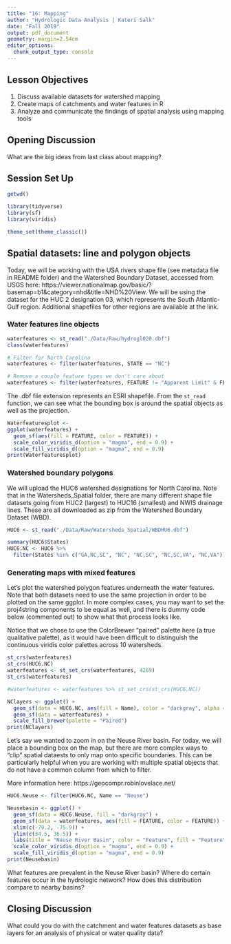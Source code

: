 ```yaml
---
title: "16: Mapping"
author: "Hydrologic Data Analysis | Kateri Salk"
date: "Fall 2019"
output: pdf_document
geometry: margin=2.54cm
editor_options: 
  chunk_output_type: console
---
```


## Lesson Objectives
1. Discuss available datasets for watershed mapping
2. Create maps of catchments and water features in R
3. Analyze and communicate the findings of spatial analysis using mapping tools

## Opening Discussion

What are the big ideas from last class about mapping?

## Session Set Up

```r
getwd()

library(tidyverse)
library(sf)
library(viridis)

theme_set(theme_classic())
```

## Spatial datasets: line and polygon objects

Today, we will be working with the USA rivers shape file (see metadata file in README folder) and the Watershed Boundary Dataset, accessed from USGS here: https://viewer.nationalmap.gov/basic/?basemap=b1&category=nhd&title=NHD%20View. We will be using the dataset for the HUC 2 designation 03, which represents the South Atlantic-Gulf region. Additional shapefiles for other regions are available at the link. 

### Water features line objects
```r
waterfeatures <- st_read("./Data/Raw/hydrogl020.dbf")
class(waterfeatures)

# Filter for North Carolina
waterfeatures <- filter(waterfeatures, STATE == "NC")

# Remove a couple feature types we don't care about
waterfeatures <- filter(waterfeatures, FEATURE != "Apparent Limit" & FEATURE != "Closure Line")
```

The .dbf file extension represents an ESRI shapefile. From the `st_read` function, we can see what the bounding box is around the spatial objects as well as the projection.

```r
Waterfeaturesplot <- 
ggplot(waterfeatures) +
  geom_sf(aes(fill = FEATURE, color = FEATURE)) +
  scale_color_viridis_d(option = "magma", end = 0.9) +
  scale_fill_viridis_d(option = "magma", end = 0.9)
print(Waterfeaturesplot)

```

### Watershed boundary polygons

We will upload the HUC6 watershed designations for North Carolina. Note that in the Watersheds_Spatial folder, there are many different shape file datasets going from HUC2 (largest) to HUC16 (smallest) and NWIS drainage lines. These are all downloaded as zip from the Watershed Boundary Dataset (WBD).
```r
HUC6 <- st_read("./Data/Raw/Watersheds_Spatial/WBDHU6.dbf")

summary(HUC6$States)
HUC6.NC <- HUC6 %>%
  filter(States %in% c("GA,NC,SC", "NC", "NC,SC", "NC,SC,VA", "NC,VA"))


```

### Generating maps with mixed features

Let's plot the watershed polygon features underneath the water features. Note that both datasets need to use the same projection in order to be plotted on the same ggplot. In more complex cases, you may want to set the proj4string components to be equal as well, and there is dummy code below (commented out) to show what that process looks like.

Notice that we chose to use the ColorBrewer "paired" palette here (a true qualitative palette), as it would have been difficult to distinguish the continuous viridis color palettes across 10 watersheds.

```r
st_crs(waterfeatures)
st_crs(HUC6.NC)
waterfeatures <- st_set_crs(waterfeatures, 4269)
st_crs(waterfeatures)

#waterfeatures <- waterfeatures %>% st_set_crs(st_crs(HUC6.NC))

NClayers <- ggplot() +
  geom_sf(data = HUC6.NC, aes(fill = Name), color = "darkgray", alpha = 0.5) +
  geom_sf(data = waterfeatures) +
  scale_fill_brewer(palette = "Paired")
print(NClayers)

```

Let's say we wanted to zoom in on the Neuse River basin. For today, we will place a bounding box on the map, but there are more complex ways to "clip" spatial dataests to only map onto specific boundaries. This can be particularly helpful when you are working with multiple spatial objects that do not have a common column from which to filter. 

More information here: https://geocompr.robinlovelace.net/

```r
HUC6.Neuse <- filter(HUC6.NC, Name == "Neuse")

Neusebasin <- ggplot() +
  geom_sf(data = HUC6.Neuse, fill = "darkgray") +
  geom_sf(data = waterfeatures, aes(fill = FEATURE, color = FEATURE)) +
  xlim(c(-79.2, -75.9)) +
  ylim(c(34.5, 36.5)) +
  labs(title = "Neuse River Basin", color = "Feature", fill = "Feature") +
  scale_color_viridis_d(option = "magma", end = 0.9) +
  scale_fill_viridis_d(option = "magma", end = 0.9)
print(Neusebasin)
```

What features are prevalent in the Neuse River basin? Where do certain features occur in the hydrologic network? How does this distribution compare to nearby basins?

> 

## Closing Discussion

What could you do with the catchment and water features datasets as base layers for an analysis of physical or water quality data?